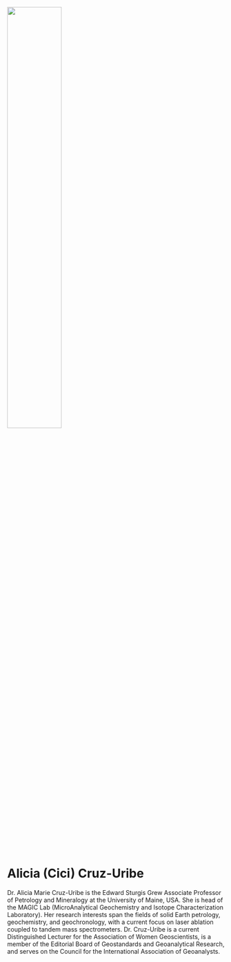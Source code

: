 ![](profile/cruz-uribe.jpg){fig-alt="Dr. Alicia (Cici) Cruz-Uribe " width="50%"}

# Alicia (Cici) Cruz-Uribe {.unnumbered}

Dr. Alicia Marie Cruz-Uribe is the Edward Sturgis Grew Associate Professor of Petrology and Mineralogy at the University of Maine, USA. She is head of the MAGIC Lab (MicroAnalytical Geochemistry and Isotope Characterization Laboratory). Her research interests span the fields of solid Earth petrology, geochemistry, and geochronology, with a current focus on laser ablation coupled to tandem mass spectrometers. Dr. Cruz-Uribe is a current Distinguished Lecturer for the Association of Women Geoscientists, is a member of the Editorial Board of Geostandards and Geoanalytical Research, and serves on the Council for the International Association of Geoanalysts. 


